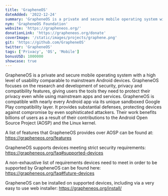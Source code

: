```yaml
---
title: 'GrapheneOS'
dateAdded: '2022-12-24'
summary: 'GrapheneOS is a private and secure mobile operating system with a high level of usability comparable to mainstream Android devices.'
nym: 'GrapheneOS Foundation'
website: 'https://grapheneos.org/'
donationLink: 'https://grapheneos.org/donate'
coverImage: '/static/images/projects/graphene.png'
git: 'https://github.com/GrapheneOS'
twitter: 'GrapheneOS'
tags: ['Privacy', 'OS', 'Mobile']
bonusUSD: 1000000
showcase: true
---
```


GrapheneOS is a private and secure mobile operating system with a high level of usability comparable to mainstream Android devices. GrapheneOS focuses on the research and development of security, privacy and compatibility features, giving users the tools they need to protect their privacy even while using mainstream apps and services. GrapheneOS is compatible with nearly every Android app via its unique sandboxed Google Play compatibility layer. It provides substantial defenses, protecting devices against compromise by even sophisticated attackers. 
Their work benefits billions of users as a result of their contributions to the Android Open Source Project (AOSP) and the Linux kernel.

A list of features that GrapheneOS provides over AOSP can be found at: 
https://grapheneos.org/features

GrapheneOS supports devices meeting strict security requirements: 
https://grapheneos.org/faq#supported-devices

A non-exhaustive list of requirements devices need to meet in order to be supported by GrapheneOS can be found here: 
https://grapheneos.org/faq#future-devices

GrapheneOS can be installed on supported devices, including via a very easy to use web installer: https://grapheneos.org/install/
